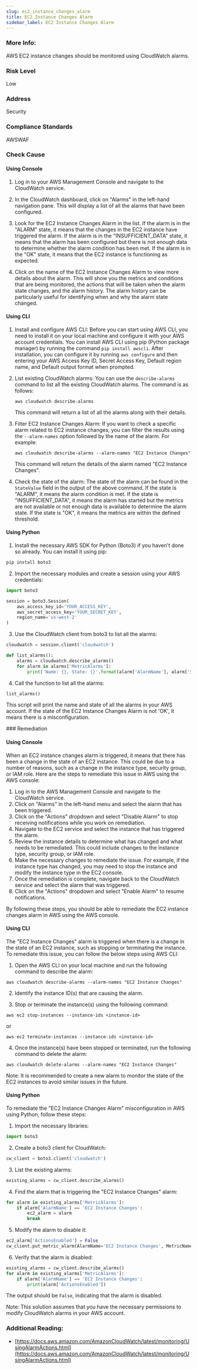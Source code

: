 ```yaml
---
slug: ec2_instance_changes_alarm
title: EC2 Instance Changes Alarm
sidebar_label: EC2 Instance Changes Alarm
---
```


### More Info:

AWS EC2 instance changes should be monitored using CloudWatch alarms.

### Risk Level

Low

### Address

Security

### Compliance Standards

AWSWAF




<Tabs><Tab title='Cause'>
### Check Cause

#### Using Console

1. Log in to your AWS Management Console and navigate to the CloudWatch service. 

2. In the CloudWatch dashboard, click on "Alarms" in the left-hand navigation pane. This will display a list of all the alarms that have been configured.

3. Look for the EC2 Instance Changes Alarm in the list. If the alarm is in the "ALARM" state, it means that the changes in the EC2 instance have triggered the alarm. If the alarm is in the "INSUFFICIENT_DATA" state, it means that the alarm has been configured but there is not enough data to determine whether the alarm condition has been met. If the alarm is in the "OK" state, it means that the EC2 instance is functioning as expected.

4. Click on the name of the EC2 Instance Changes Alarm to view more details about the alarm. This will show you the metrics and conditions that are being monitored, the actions that will be taken when the alarm state changes, and the alarm history. The alarm history can be particularly useful for identifying when and why the alarm state changed.

#### Using CLI

1. Install and configure AWS CLI: Before you can start using AWS CLI, you need to install it on your local machine and configure it with your AWS account credentials. You can install AWS CLI using pip (Python package manager) by running the command `pip install awscli`. After installation, you can configure it by running `aws configure` and then entering your AWS Access Key ID, Secret Access Key, Default region name, and Default output format when prompted.

2. List existing CloudWatch alarms: You can use the `describe-alarms` command to list all the existing CloudWatch alarms. The command is as follows:
   ```
   aws cloudwatch describe-alarms
   ```
   This command will return a list of all the alarms along with their details.

3. Filter EC2 Instance Changes Alarm: If you want to check a specific alarm related to EC2 instance changes, you can filter the results using the `--alarm-names` option followed by the name of the alarm. For example:
   ```
   aws cloudwatch describe-alarms --alarm-names "EC2 Instance Changes"
   ```
   This command will return the details of the alarm named "EC2 Instance Changes".

4. Check the state of the alarm: The state of the alarm can be found in the `StateValue` field in the output of the above command. If the state is "ALARM", it means the alarm condition is met. If the state is "INSUFFICIENT_DATA", it means the alarm has started but the metrics are not available or not enough data is available to determine the alarm state. If the state is "OK", it means the metrics are within the defined threshold.

#### Using Python

1. Install the necessary AWS SDK for Python (Boto3) if you haven't done so already. You can install it using pip:

```python
pip install boto3
```

2. Import the necessary modules and create a session using your AWS credentials:

```python
import boto3

session = boto3.Session(
    aws_access_key_id='YOUR_ACCESS_KEY',
    aws_secret_access_key='YOUR_SECRET_KEY',
    region_name='us-west-2'
)
```

3. Use the CloudWatch client from boto3 to list all the alarms:

```python
cloudwatch = session.client('cloudwatch')

def list_alarms():
    alarms = cloudwatch.describe_alarms()
    for alarm in alarms['MetricAlarms']:
        print('Name: {}, State: {}'.format(alarm['AlarmName'], alarm['StateValue']))
```

4. Call the function to list all the alarms:

```python
list_alarms()
```

This script will print the name and state of all the alarms in your AWS account. If the state of the EC2 Instance Changes Alarm is not 'OK', it means there is a misconfiguration.

</Tab>


<Tab title='Remediation'>
### Remediation

#### Using Console

When an EC2 instance changes alarm is triggered, it means that there has been a change in the state of an EC2 instance. This could be due to a number of reasons, such as a change in the instance type, security group, or IAM role. Here are the steps to remediate this issue in AWS using the AWS console:

1. Log in to the AWS Management Console and navigate to the CloudWatch service.
2. Click on "Alarms" in the left-hand menu and select the alarm that has been triggered.
3. Click on the "Actions" dropdown and select "Disable Alarm" to stop receiving notifications while you work on remediation.
4. Navigate to the EC2 service and select the instance that has triggered the alarm.
5. Review the instance details to determine what has changed and what needs to be remediated. This could include changes to the instance type, security group, or IAM role.
6. Make the necessary changes to remediate the issue. For example, if the instance type has changed, you may need to stop the instance and modify the instance type in the EC2 console.
7. Once the remediation is complete, navigate back to the CloudWatch service and select the alarm that was triggered.
8. Click on the "Actions" dropdown and select "Enable Alarm" to resume notifications.

By following these steps, you should be able to remediate the EC2 instance changes alarm in AWS using the AWS console.

#### Using CLI

The "EC2 Instance Changes" alarm is triggered when there is a change in the state of an EC2 instance, such as stopping or terminating the instance. To remediate this issue, you can follow the below steps using AWS CLI:

1. Open the AWS CLI on your local machine and run the following command to describe the alarm:

```
aws cloudwatch describe-alarms --alarm-names "EC2 Instance Changes"
```

2. Identify the instance ID(s) that are causing the alarm.

3. Stop or terminate the instance(s) using the following command:

```
aws ec2 stop-instances --instance-ids <instance-id>
```

or

```
aws ec2 terminate-instances --instance-ids <instance-id>
```

4. Once the instance(s) have been stopped or terminated, run the following command to delete the alarm:

```
aws cloudwatch delete-alarms --alarm-names "EC2 Instance Changes"
```

Note: It is recommended to create a new alarm to monitor the state of the EC2 instances to avoid similar issues in the future.

#### Using Python

To remediate the "EC2 Instance Changes Alarm" misconfiguration in AWS using Python, follow these steps:

1. Import the necessary libraries:

```python
import boto3
```

2. Create a boto3 client for CloudWatch:

```python
cw_client = boto3.client('cloudwatch')
```

3. List the existing alarms:

```python
existing_alarms = cw_client.describe_alarms()
```

4. Find the alarm that is triggering the "EC2 Instance Changes" alarm:

```python
for alarm in existing_alarms['MetricAlarms']:
    if alarm['AlarmName'] == 'EC2 Instance Changes':
        ec2_alarm = alarm
        break
```

5. Modify the alarm to disable it:

```python
ec2_alarm['ActionsEnabled'] = False
cw_client.put_metric_alarm(AlarmName='EC2 Instance Changes', MetricName='StatusCheckFailed', ActionsEnabled=False)
```

6. Verify that the alarm is disabled:

```python
existing_alarms = cw_client.describe_alarms()
for alarm in existing_alarms['MetricAlarms']:
    if alarm['AlarmName'] == 'EC2 Instance Changes':
        print(alarm['ActionsEnabled'])
```

The output should be `False`, indicating that the alarm is disabled.

Note: This solution assumes that you have the necessary permissions to modify CloudWatch alarms in your AWS account.


### Additional Reading:

- [https://docs.aws.amazon.com/AmazonCloudWatch/latest/monitoring/UsingAlarmActions.html](https://docs.aws.amazon.com/AmazonCloudWatch/latest/monitoring/UsingAlarmActions.html) 


</Tab>
</Tabs>
